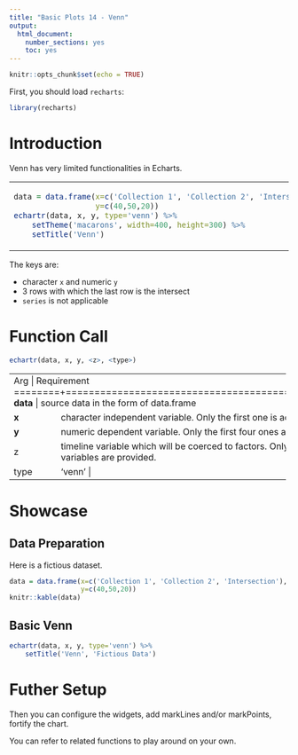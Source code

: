 ```yaml
---
title: "Basic Plots 14 - Venn"
output: 
  html_document: 
    number_sections: yes
    toc: yes
---
```


```r
knitr::opts_chunk$set(echo = TRUE)
```

First, you should load `recharts`:
```r
library(recharts)
```

# Introduction

Venn has very limited functionalities in Echarts.

<table id='intro'>
<tr><td>
```r
data = data.frame(x=c('Collection 1', 'Collection 2', 'Intersection'), 
                  y=c(40,50,20))
echartr(data, x, y, type='venn') %>% 
    setTheme('macarons', width=400, height=300) %>% 
    setTitle('Venn')
```
</td>
<td>
</table>

The keys are:

- character `x` and numeric `y` 
- 3 rows with which the last row is the intersect
- `series` is not applicable

# Function Call

```r
echartr(data, x, y, <z>, <type>)
```

+--------+--------------------------------------------------------------------+
| Arg    |  Requirement                                                       |
+========+====================================================================+
| **data** | source data in the form of data.frame                            |
+--------+--------------------------------------------------------------------+
| **x**  | character independent variable. Only the first one is accepted if multiple variables are provided. |
+--------+--------------------------------------------------------------------+
| **y**  | numeric dependent variable. Only the first four ones are accepted. |
+--------+--------------------------------------------------------------------+
|  z     | timeline variable which will be coerced to factors. Only the first one is accepted if multiple variables are provided. |
+--------+--------------------------------------------------------------------+
| type   | 'venn' |
+--------+--------------------------------------------------------------------+


# Showcase

## Data Preparation

Here is a fictious dataset.

```r
data = data.frame(x=c('Collection 1', 'Collection 2', 'Intersection'), 
                  y=c(40,50,20))
knitr::kable(data)
```

## Basic Venn

```r
echartr(data, x, y, type='venn') %>% 
    setTitle('Venn', 'Fictious Data')
```


# Futher Setup

Then you can configure the widgets, add markLines and/or markPoints, fortify the chart.

You can refer to related functions to play around on your own.

